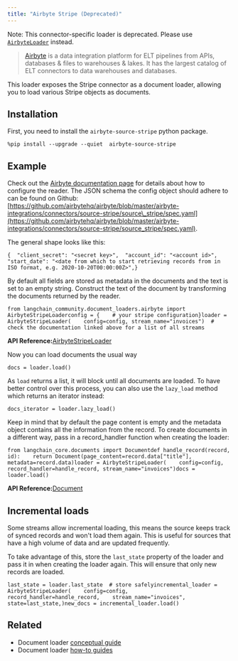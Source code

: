 ```yaml
---
title: "Airbyte Stripe (Deprecated)"
---
```


Note: This connector-specific loader is deprecated. Please use [`AirbyteLoader`](/src/oss/integrations/document_loaders/airbyte) instead.

> [Airbyte](https://github.com/airbytehq/airbyte) is a data integration platform for ELT pipelines from APIs, databases & files to warehouses & lakes. It has the largest catalog of ELT connectors to data warehouses and databases.

This loader exposes the Stripe connector as a document loader, allowing you to load various Stripe objects as documents.

## Installation

First, you need to install the `airbyte-source-stripe` python package.

```
%pip install --upgrade --quiet  airbyte-source-stripe
```

## Example

Check out the [Airbyte documentation page](https://docs.airbyte.com/integrations/sources/stripe/) for details about how to configure the reader. The JSON schema the config object should adhere to can be found on Github: [https://github.com/airbytehq/airbyte/blob/master/airbyte-integrations/connectors/source-stripe/source\_stripe/spec.yaml](https://github.com/airbytehq/airbyte/blob/master/airbyte-integrations/connectors/source-stripe/source_stripe/spec.yaml).

The general shape looks like this:

```
{  "client_secret": "<secret key>",  "account_id": "<account id>",  "start_date": "<date from which to start retrieving records from in ISO format, e.g. 2020-10-20T00:00:00Z>",}
```

By default all fields are stored as metadata in the documents and the text is set to an empty string. Construct the text of the document by transforming the documents returned by the reader.

```
from langchain_community.document_loaders.airbyte import AirbyteStripeLoaderconfig = {    # your stripe configuration}loader = AirbyteStripeLoader(    config=config, stream_name="invoices")  # check the documentation linked above for a list of all streams
```

**API Reference:**[AirbyteStripeLoader](https://python.langchain.com/api_reference/community/document_loaders/langchain_community.document_loaders.airbyte.AirbyteStripeLoader.html)

Now you can load documents the usual way

```
docs = loader.load()
```

As `load` returns a list, it will block until all documents are loaded. To have better control over this process, you can also use the `lazy_load` method which returns an iterator instead:

```
docs_iterator = loader.lazy_load()
```

Keep in mind that by default the page content is empty and the metadata object contains all the information from the record. To create documents in a different way, pass in a record\_handler function when creating the loader:

```
from langchain_core.documents import Documentdef handle_record(record, id):    return Document(page_content=record.data["title"], metadata=record.data)loader = AirbyteStripeLoader(    config=config, record_handler=handle_record, stream_name="invoices")docs = loader.load()
```

**API Reference:**[Document](https://python.langchain.com/api_reference/core/documents/langchain_core.documents.base.Document.html)

## Incremental loads

Some streams allow incremental loading, this means the source keeps track of synced records and won't load them again. This is useful for sources that have a high volume of data and are updated frequently.

To take advantage of this, store the `last_state` property of the loader and pass it in when creating the loader again. This will ensure that only new records are loaded.

```
last_state = loader.last_state  # store safelyincremental_loader = AirbyteStripeLoader(    config=config,    record_handler=handle_record,    stream_name="invoices",    state=last_state,)new_docs = incremental_loader.load()
```

## Related

* Document loader [conceptual guide](/src/oss/concepts/document_loaders)
* Document loader [how-to guides](/src/oss/how_to/#document-loaders)
